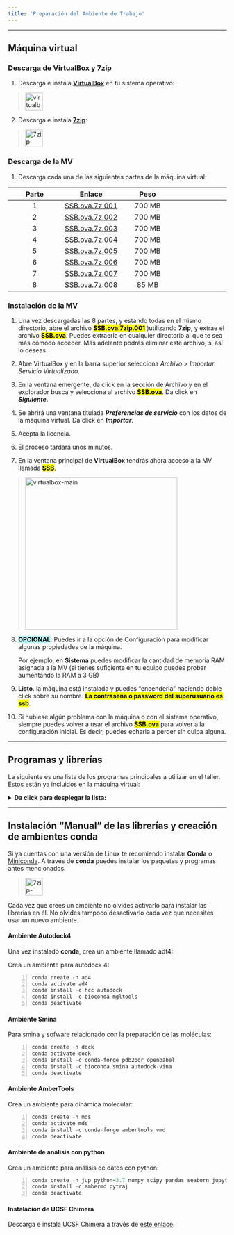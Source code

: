 ```yaml
---
title: 'Preparación del Ambiente de Trabajo'
---
```

***



## Máquina virtual

### Descarga de VirtualBox y 7zip

1. Descarga e instala **[VirtualBox](https://www.virtualbox.org/wiki/Downloads)** en tu sistema operativo:

> <a href="https://www.virtualbox.org/wiki/Downloads">
    <img src="https://www.virtualbox.org/graphics/button61.png" alt="virtualbox-link" height="40"/>
</a>

2. Descarga e instala **[7zip](https://7zip.es/)**:

> <a href="https://7zip.es/">
    <img src="https://upload.wikimedia.org/wikipedia/commons/thumb/f/f2/7ziplogo.svg/1280px-7ziplogo.svg.png" alt="7zip-link" height="40"/>
</a>

### Descarga de la MV

1. Descarga cada una de las siguientes partes de la máquina virtual:

<center>
| Parte      | Enlace | Peso | |
| :-----------: | :-----------: | :-----------: | :-----------: |
| 1      | [SSB.ova.7z.001](https://drive.google.com/file/d/1DpfPUguu6dJyfDne-AWfz8Q-OuxsCVVN/view?usp=sharing)       | 700 MB | |
| 2      | [SSB.ova.7z.002](https://drive.google.com/file/d/1vrLR_aIs7LhT6_XrAppDMrvRPUjcdLow/view?usp=sharing)       | 700 MB | |
| 3      | [SSB.ova.7z.003](https://drive.google.com/file/d/1_I68YCcC1T03M2RQWGZ7V1OrZ57TysV8/view?usp=sharing)       | 700 MB | |
| 4      | [SSB.ova.7z.004](https://drive.google.com/file/d/1bKTpX6cHbrfOZDO8v4QXyMQLWT6w8LRi/view?usp=sharing)       | 700 MB | |
| 5      | [SSB.ova.7z.005](https://drive.google.com/file/d/1REc2-oGsgMT5AFNALugl5RK-UoVWF8DU/view?usp=sharing)       | 700 MB | |
| 6      | [SSB.ova.7z.006](https://drive.google.com/file/d/1otQaStob-v9GBIZ2RfuqvQxBscIaTNZr/view?usp=sharing)       | 700 MB | |
| 7      | [SSB.ova.7z.007](https://drive.google.com/file/d/1czUYeqyL0kf0F8Sfw8ioUmYjRUZBuSxe/view?usp=sharing)       | 700 MB | |
| 8      | [SSB.ova.7z.008](https://drive.google.com/file/d/1Z9AB-QbzlxDmVUOdCHl5-HZHOVPu8qY9/view?usp=sharing)       | 85 MB | |

</center>

### Instalación de la MV

1. Una vez descargadas las 8 partes, y estando todas en el mismo directorio, abre el archivo **<mark>SSB.ova.7zip.001</mark>** )utilizando **7zip**, y extrae el archivo **<mark>SSB.ova</mark>**. Puedes extraerla en cualquier directorio al que te sea más cómodo acceder. Más adelante podrás eliminar este archivo, si así lo deseas.

2. Abre VirtualBox y en la barra superior selecciona *Archivo > Importar Servicio Virtualizado*. 

3. En la ventana emergente, da click en la sección de Archivo y en el explorador busca y selecciona al archivo **<mark>SSB.ova</mark>**. Da click en ***Siguiente***.

4. Se abrirá una ventana titulada ***Preferencias de servicio*** con los datos de la máquina virtual. Da click en ***Importar***.

5. Acepta la licencia.

6.  El proceso tardará unos minutos.

7.  En la ventana principal de **VirtualBox** tendrás ahora acceso a la MV llamada **<mark>SSB</mark>**.

> <a href="https://www.virtualbox.org/wiki/Downloads">
    <img src="./images/vbox_main.png" alt="virtualbox-main" height="350"/>
</a>

8.  **<mark style='background-color: #B5F0EF;'>OPCIONAL</mark>**: Puedes ir a la opción de Configuración para modificar algunas propiedades de la máquina.
<div class="p-3 mb-2 bg-warning text-dark">
Por ejemplo, en **Sistema** puedes modificar la cantidad de memoria RAM asignada a la MV (si tienes suficiente en tu equipo puedes probar aumentando la RAM a 3 GB)
</div>

9. **Listo**. la máquina está instalada y puedes "encenderla" haciendo doble click sobre su nombre.
**<mark>La contraseña o password del superusuario es ssb</mark>**.


1.   Si hubiese algún problema con la máquina o con el sistema operativo, siempre puedes volver a usar el archivo **<mark>SSB.ova</mark>** para volver a la configuración inicial. Es decir, puedes echarla a perder sin culpa alguna. 

***
## Programas y librerías 

La siguiente es una lista de los programas principales a utilizar en el taller. Estos están ya incluidos en la máquina virtual:

<details>
<summary><b>Da click para desplegar la lista:</b></summary>
```
- Autodock4
- MGLTools
- Smina
- Open Babel
- Amber Tools
- VMD
- UCSF Chimera 
- VIM
- Sublime
- ZSH
- Conda
  - Python 3.8
    - numpy
    - pandas
    - seaborn
    - jupyter
    - pytraj
```
</details>


***

## Instalación "Manual" de las librerías y creación de ambientes conda

Si ya cuentas con una versión de Linux te recomiendo instalar **Conda** o [Miniconda](https://docs.conda.io/en/latest/miniconda.html).
A través de **conda** puedes instalar los paquetes y programas antes mencionados. 

> <a href="https://www.anaconda.com/products/individual">
    <img src="https://assets-cdn.anaconda.com/assets/company/anaconda-logo.png" alt="7zip-link" height="40"/>
</a>


<div class="p-3 mb-2 bg-danger text-dark">
Cada vez que crees un ambiente no olvides activarlo para instalar las librerías en él.
No olvides tampoco desactivarlo cada vez que necesites usar un nuevo ambiente.
</div>

#### Ambiente Autodock4

Una vez instalado **conda**, crea un ambiente llamado adt4:

Crea un ambiente para autodock 4:
```{#numCode .R .numberLines}
conda create -n ad4
conda activate ad4
conda install -c hcc autodock
conda install -c bioconda mgltools
conda deactivate
```

#### Ambiente Smina

Para smina y sofware relacionado con la preparación de las moléculas:

```{#numCode .R .numberLines}
conda create -n dock
conda activate dock
conda install -c conda-forge pdb2pqr openbabel
conda install -c bioconda smina autodock-vina
conda deactivate
```

#### Ambiente AmberTools
Crea un ambiente para dinámica molecular:

```{#numCode .R .numberLines}
conda create -n mds
conda activate mds
conda install -c conda-forge ambertools vmd
conda deactivate
```

#### Ambiente de análisis con python
Crea un ambiente para análisis de datos con python:

```{#numCode .R .numberLines}
conda create -n jup python=3.7 numpy scipy pandas seaborn jupyter
conda install -c ambermd pytraj
conda deactivate
```

#### Instalación de UCSF Chimera
Descarga e instala UCSF Chimera a través de [este enlace](https://www.cgl.ucsf.edu/chimera/download.html).


